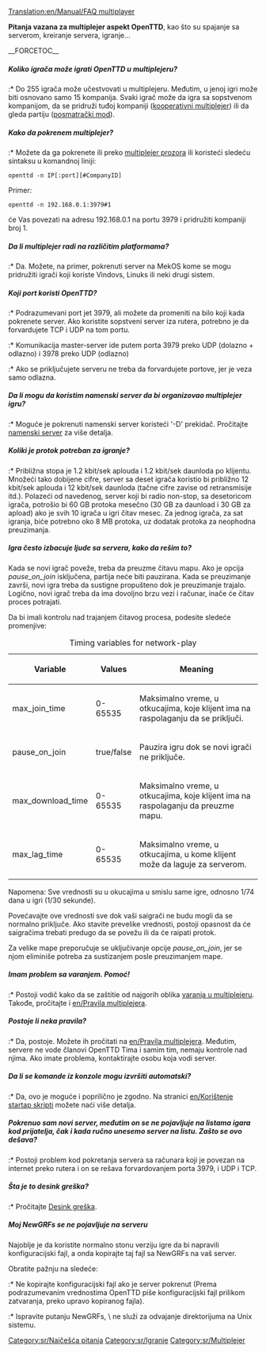 [[Translation:en/Manual/FAQ multiplayer]]

{{sr/Najčešća pitanja meni}}

'''Pitanja vazana za multiplejer aspekt OpenTTD''', kao što su spajanje sa serverom, kreiranje servera, igranje...  

__FORCETOC__


=====Koliko igrača može igrati OpenTTD u multiplejeru?=====
:* Do 255 igrača može učestvovati u multiplejeru. Međutim, u jenoj igri može biti osnovano samo 15 kompanija. Svaki igrač može da igra sa sopstvenom kompanijom, da se pridruži tuđoj kompaniji ([[sr/kooperativni multiplejer|kooperativni multiplejer]]) ili da gleda partiju ([[sr/Posmatrački mod|posmatrački mod]]).

=====Kako da pokrenem multiplejer?=====
:* Možete da ga pokrenete ili preko [[sr/multiplejer prozor|multiplejer prozora]] ili koristeći sledeću sintaksu u komandnoj liniji:
<pre>openttd -n IP[:port][#CompanyID]</pre>
Primer:
<pre>openttd -n 192.168.0.1:3979#1</pre> će Vas povezati na adresu 192.168.0.1 na portu 3979 i pridružiti kompaniji broj 1.

=====Da li multiplejer radi na različitim platformama?=====
:* Da. Možete, na primer, pokrenuti server na MekOS kome se mogu pridružiti igrači koji koriste Vindovs, Linuks ili neki drugi sistem.

=====Koji port koristi OpenTTD?=====
:* Podrazumevani port jet 3979, ali možete da promeniti na bilo koji kada pokrenete server. Ako koristite sopstveni server iza rutera, potrebno je da forvardujete TCP i UDP na tom portu. 
:* Komunikacija master-server ide putem porta 3979 preko UDP (dolazno + odlazno) i 3978 preko UDP (odlazno)
:* Ako se priključujete serveru ne treba da forvardujete portove, jer je veza samo odlazna.

=====Da li mogu da koristim namenski server da bi organizovao multiplejer igru?=====
:* Moguće je pokrenuti namenski server koristeći '-D' prekidač. Pročitajte [[sr/Namenski server|namenski server]] za više detalja.

=====Koliki je protok potreban za igranje?=====
:* Približna stopa je 1.2 kbit/sek aplouda i 1.2 kbit/sek daunloda po klijentu. Množeći tako dobijene cifre, server sa deset igrača koristio bi približno 12 kbit/sek aplouda i 12 kbit/sek daunloda (tačne cifre zavise od retransmisije itd.). Polazeći od navedenog, server koji bi radio non-stop, sa desetoricom igrača, potrošio bi 60 GB protoka mesečno (30 GB za daunload i 30 GB za apload) ako je svih 10 igrača u igri čitav mesec. Za jednog igrača, za sat igranja, biće potrebno oko 8 MB protoka, uz dodatak protoka za neophodna preuzimanja.

=====Igra često izbacuje ljude sa servera, kako da rešim to?=====
Kada se novi igrač poveže, treba da preuzme čitavu mapu. Ako je opcija ''pause_on_join'' isključena, partija neće biti pauzirana. Kada se preuzimanje završi, novi igra treba da sustigne propušteno dok je preuzimanje trajalo.
Logično, novi igrač treba da ima dovoljno brzu vezi i računar, inače će čitav proces potrajati. 

Da bi imali kontrolu nad trajanjem čitavog procesa, podesite sledeće promenjive: 
{| class="wikitable" style="text-align:left"
|+Timing variables for network-play
|-
! Variable !! Values !! Meaning
|-
| max_join_time || 0-65535 || Maksimalno vreme, u otkucajima, koje klijent ima na raspolaganju da se priključi.
|-
| pause_on_join || true/false || Pauzira igru dok se novi igrači ne priključe.
|-
| max_download_time || 0-65535 || Maksimalno vreme, u otkucajima, koje klijent ima na raspolaganju da preuzme mapu.
|-
| max_lag_time || 0-65535 || Maksimalno vreme, u otkucajima, u kome klijent može da laguje za serverom.
|}
Napomena: Sve vrednosti su u okucajima u smislu same igre, odnosno 1/74 dana u igri (1/30 sekunde).

Povećavajte ove vrednosti sve dok vaši saigrači ne budu mogli da se normalno priključe. Ako stavite prevelike vrednosti, postoji opasnost da će saigračima trebati predugo da se povežu ili da će raipati protok. 

Za velike mape preporučuje se uključivanje opcije ''pause_on_join'', jer se njom eliminiše potreba za sustizanjem posle preuzimanjem mape.

=====Imam problem sa varanjem. Pomoć!=====
:* Postoji vodič kako da se zaštitie od najgorih oblika [[en/varanje u multiplejeru|varanja u multiplejeru]]. Takođe, pročitajte i  [[en/Pravila multiplejera]].

=====Postoje li neka pravila?=====
:* Da, postoje. Možete ih pročitati na [[en/Pravila multiplejera]]. Međutim, servere ne vode članovi OpenTTD Tima i samim tim, nemaju kontrole nad njima. Ako imate problema, kontaktirajte osobu koja vodi server.

=====Da li se komande iz konzole mogu izvršiti automatski?=====
:* Da, ovo je moguće i poprilično je zgodno. Na stranici [[en/Korištenje startap skripti]] možete naći više detalja.

=====Pokrenuo sam novi server, međutim on se ne pojavljuje na listama igara kod prijatelja, čak i kada ručno unesemo server na listu. Zašto se ovo dešava?=====
:* Postoji problem kod pokretanja servera sa računara koji je povezan na internet preko rutera i on se rešava forvardovanjem porta 3979, i UDP i TCP.

=====Šta je to desink greška?=====
:* Pročitajte [[en/Multipljer#Desink greška|Desink greška]].

=====Moj NewGRFs se ne pojavljuje na serveru=====
Najoblje je da koristite normalno stonu verziju igre da bi napravili konfiguracijski fajl, a onda kopirajte taj fajl sa NewGRFs na vaš server.

Obratite pažnju na sledeće:

:* Ne kopirajte konfiguracijski fajl ako je server pokrenut (Prema podrazumevanim vrednostima OpenTTD piše konfiguracijski fajl prilikom zatvaranja, preko upravo kopiranog fajla).
:* Ispravite putanju NewGRFs, \ ne služi za odvajanje direktorijuma na Unix sistemu.

[[Category:sr/Najčešća pitanja]]
[[Category:sr/Igranje]]
[[Category:sr/Multiplejer]]